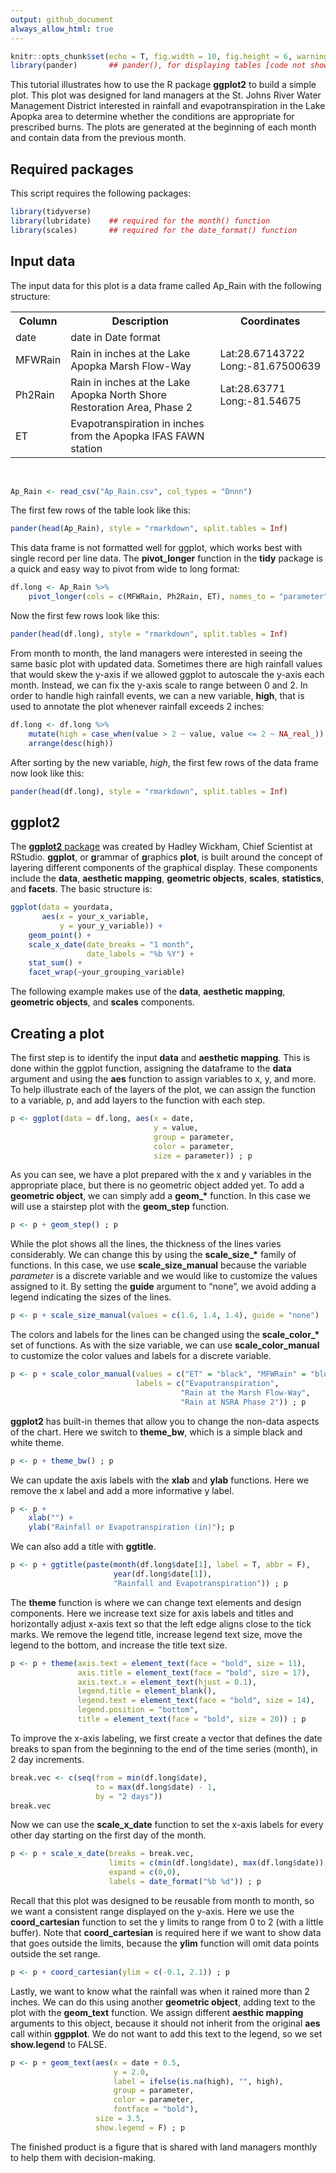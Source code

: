 ```yaml
---
output: github_document
always_allow_html: true
---
```


```r
knitr::opts_chunk$set(echo = T, fig.width = 10, fig.height = 6, warning = F)
library(pander)       ## pander(), for displaying tables [code not shown in markdown]
```

This tutorial illustrates how to use the R package **ggplot2** to build a simple plot.  This plot was designed for land managers at the St. Johns River Water Management District interested in rainfall and evapotranspiration in the Lake Apopka area to determine whether the conditions are appropriate for prescribed burns.  The plots are generated at the beginning of each month and contain data from the previous month.

## Required packages

This script requires the following packages:
```r
library(tidyverse)
library(lubridate)    ## required for the month() function
library(scales)       ## required for the date_format() function
```

## Input data

The input data for this plot is a data frame called Ap_Rain with the following structure:  
<table style="width:100%" border="0">
  <tr>
    <th>Column</th>
    <th>Description</th>
    <th>Coordinates</th>
  </tr>
  <tr>
    <td>date</td>
    <td>date in Date format</td>
    <td></td>
  </tr>
  <tr>
    <td>MFWRain</td>
    <td>Rain in inches at the Lake Apopka Marsh Flow-Way</td>
    <td>Lat:28.67143722<br>Long:-81.67500639</td>
  </tr>
  <tr>
    <td>Ph2Rain</td>
    <td>Rain in inches at the Lake Apopka North Shore Restoration Area, Phase 2</td>
    <td>Lat:28.63771<br>Long:-81.54675</td>
  </tr>
  <tr>
    <td>ET</td>
    <td>Evapotranspiration in inches from the Apopka IFAS FAWN station</td>
    <td></td>
  </tr>
</table>
<br>
```r
Ap_Rain <- read_csv("Ap_Rain.csv", col_types = "Dnnn")
```

The first few rows of the table look like this:
```r
pander(head(Ap_Rain), style = "rmarkdown", split.tables = Inf)
```

This data frame is not formatted well for ggplot, which works best with single record per line data.  The **pivot_longer** function in the **tidy** package is a quick and easy way to pivot from wide to long format:
```r
df.long <- Ap_Rain %>%
    pivot_longer(cols = c(MFWRain, Ph2Rain, ET), names_to = "parameter")
```

Now the first few rows look like this:
```r
pander(head(df.long), style = "rmarkdown", split.tables = Inf)
```

From month to month, the land managers were interested in seeing the same basic plot with updated data.  Sometimes there are high rainfall values that would skew the y-axis if we allowed ggplot to autoscale the y-axis each month.  Instead, we can fix the y-axis scale to range between 0 and 2.  In order to handle high rainfall events, we can a new variable, **high**, that is used to annotate the plot whenever rainfall exceeds 2 inches:
```r
df.long <- df.long %>%
    mutate(high = case_when(value > 2 ~ value, value <= 2 ~ NA_real_)) %>%
    arrange(desc(high))
```

After sorting by the new variable, *high*, the first few rows of the data frame now look like this:
```r
pander(head(df.long), style = "rmarkdown", split.tables = Inf)
```

## ggplot2

The [**ggplot2** package](https://ggplot2.tidyverse.org/) was created by Hadley Wickham, Chief Scientist at RStudio.  **ggplot**, or **g**rammar of **g**raphics **plot**, is built around the concept of layering different components of the graphical display.  These components include the **data**, **aesthetic mapping**, **geometric objects**, **scales**, **statistics**, and **facets**.  The basic structure is:

```r
ggplot(data = yourdata,
       aes(x = your_x_variable,
           y = your_y_variable)) +
    geom_point() +
    scale_x_date(date_breaks = "1 month",
                 date_labels = "%b %Y") +
    stat_sum() +
    facet_wrap(~your_grouping_variable)
```

The following example makes use of the **data**, **aesthetic mapping**, **geometric objects**, and **scales** components.

## Creating a plot

The first step is to identify the input **data** and **aesthetic mapping**.  This is done within the ggplot function, assigning the dataframe to the **data** argument and using the **aes** function to assign variables to x, y, and more.  To help illustrate each of the layers of the plot, we can assign the function to a variable, p, and add layers to the function with each step.
```r
p <- ggplot(data = df.long, aes(x = date,
                                y = value,
                                group = parameter,
                                color = parameter,
                                size = parameter)) ; p
```
    
As you can see, we have a plot prepared with the x and y variables in the appropriate place, but there is no geometric object added yet.  To add a **geometric object**, we can simply add a **geom_\*** function.  In this case we will use a stairstep plot with the **geom_step** function.
```r
p <- p + geom_step() ; p
```

While the plot shows all the lines, the thickness of the lines varies considerably.  We can change this by using the **scale_size_\*** family of functions.  In this case, we use **scale_size_manual** because the variable *parameter* is a discrete variable and we would like to customize the values assigned to it.  By setting the **guide** argument to "none", we avoid adding a legend indicating the sizes of the lines.
```r
p <- p + scale_size_manual(values = c(1.6, 1.4, 1.4), guide = "none") ; p
```

The colors and labels for the lines can be changed using the **scale_color_\*** set of functions.  As with the size variable, we can use **scale_color_manual** to customize the color values and labels for a discrete variable.
```r
p <- p + scale_color_manual(values = c("ET" = "black", "MFWRain" = "blue", "Ph2Rain" = "red"),
                            labels = c("Evapotranspiration",
                                      "Rain at the Marsh Flow-Way",
                                      "Rain at NSRA Phase 2")) ; p
```

**ggplot2** has built-in themes that allow you to change the non-data aspects of the chart.  Here we switch to **theme_bw**, which is a simple black and white theme.
```r
p <- p + theme_bw() ; p
```

We can update the axis labels with the **xlab** and **ylab** functions.  Here we remove the x label and add a more informative y label.
```r
p <- p + 
    xlab("") +
    ylab("Rainfall or Evapotranspiration (in)"); p
```

We can also add a title with **ggtitle**.
```r
p <- p + ggtitle(paste(month(df.long$date[1], label = T, abbr = F),
                       year(df.long$date[1]),
                       "Rainfall and Evapotranspiration")) ; p
```

The **theme** function is where we can change text elements and design components.  Here we increase text size for axis labels and titles and horizontally adjust x-axis text so that the left edge aligns close to the tick marks.  We remove the legend title, increase legend text size, move the legend to the bottom, and increase the title text size. 
```r
p <- p + theme(axis.text = element_text(face = "bold", size = 11),
               axis.title = element_text(face = "bold", size = 17),
               axis.text.x = element_text(hjust = 0.1),
               legend.title = element_blank(),
               legend.text = element_text(face = "bold", size = 14),
               legend.position = "bottom",
               title = element_text(face = "bold", size = 20)) ; p
```

To improve the x-axis labeling, we first create a vector that defines the date breaks to span from the beginning to the end of the time series (month), in 2 day increments.
```r
break.vec <- c(seq(from = min(df.long$date),
                   to = max(df.long$date) - 1,
                   by = "2 days"))
break.vec
```

Now we can use the **scale_x_date** function to set the x-axis labels for every other day starting on the first day of the month.
```r
p <- p + scale_x_date(breaks = break.vec,
                      limits = c(min(df.long$date), max(df.long$date)),
                      expand = c(0,0),
                      labels = date_format("%b %d")) ; p
```

Recall that this plot was designed to be reusable from month to month, so we want a consistent range displayed on the y-axis.  Here we use the **coord_cartesian** function to set the y limits to range from 0 to 2 (with a little buffer). Note that **coord_cartesian** is required here if we want to show data that goes outside the limits, because the **ylim** function will omit data points outside the set range.
```r
p <- p + coord_cartesian(ylim = c(-0.1, 2.1)) ; p
```

Lastly, we want to know what the rainfall was when it rained more than 2 inches.  We can do this using another **geometric object**, adding text to the plot with the **geom_text** function.  We assign different **aesthic mapping** arguments to this object, because it should not inherit from the original **aes** call within **ggpplot**.  We do not want to add this text to the legend, so we set **show.legend** to FALSE.
```r
p <- p + geom_text(aes(x = date + 0.5,
                       y = 2.0,
                       label = ifelse(is.na(high), "", high),
                       group = parameter,
                       color = parameter,
                       fontface = "bold"),
                   size = 3.5,
                   show.legend = F) ; p
```

The finished product is a figure that is shared with land managers monthly to help them with decision-making.

